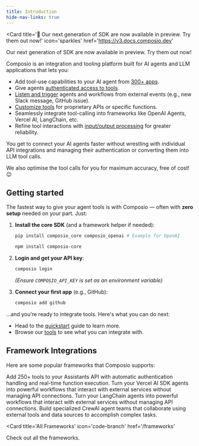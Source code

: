 ```yaml
---
title: Introduction
hide-nav-links: true
---
```


<Card 
    title='🎉 Our next generation of SDK are now available in preview. Try them out now!' 
    icon='sparkles' 
    href='https://v3.docs.composio.dev'
>
Our next generation of SDK are now available in preview. Try them out now!
</Card>

Composio is an integration and tooling platform built for AI agents and LLM applications that lets you:
- Add tool-use capabilities to your AI agent from [300+ apps](/tools/).
- Give agents [authenticated access to tools](/auth/introduction).
- [Listen and trigger](/triggers/using-triggers) agents and workflows from external events (e.g., new Slack message, GitHub issue).
- [Customize tools](/tool-calling/customizing-tools) for proprietary APIs or specific functions.
- Seamlessly integrate tool-calling into frameworks like OpenAI Agents, Vercel AI, LangChain, etc.
- Refine tool interactions with [input/output processing](/tool-calling/processing-tools) for greater reliability.

You get to connect your AI agents faster without wrestling with individual API integrations and managing their authentication or converting them into LLM tool calls.

We also optimise the tool calls for you for maximum accuracy, free of cost! 😉

## Getting started
The fastest way to give your agent tools is with Composio — often with **zero setup** needed on your part. Just:

1.  **Install the core SDK** (and a framework helper if needed):
    <CodeGroup>
    ```bash Python
    pip install composio_core composio_openai # Example for OpenAI
    ```

    ```bash TypeScript
    npm install composio-core
    ```
    </CodeGroup>
2.  **Login and get your API key**:
    ```bash
    composio login
    ```
    *(Ensure `COMPOSIO_API_KEY` is set as an environment variable)*
3.  **Connect your first app** (e.g., GitHub):
    ```bash
    composio add github
    ```

...and you're ready to integrate tools. Here's what you can do next:
- Head to the [quickstart](/getting-started/quickstart) guide to learn more.
- Browse our [tools](/tools) to see what you can integrate with.

## Framework Integrations
Here are some popular frameworks that Composio supports:

<CardGroup cols={2}>
  <Card
    title="OpenAI"
    icon="sparkles"
    href="/model-providers/openai"
  >
    Add 250+ tools to your Assistants API with automatic authentication handling and real-time function execution.
  </Card>
  <Card title="Vercel AI SDK" icon="code-branch" href="/frameworks/vercel">
    Turn your Vercel AI SDK agents into powerful workflows that interact with external services without managing API connections.
  </Card>
  <Card title="LangChain" icon="link-simple" href="/frameworks/langchain">
    Turn your LangChain agents into powerful workflows that interact with external services without managing API connections.
  </Card>
  <Card title="CrewAI" icon="users" href="/frameworks/crewai">
    Build specialized CrewAI agent teams that collaborate using external tools and data sources to accomplish complex tasks.
  </Card>
</CardGroup>


<Card 
    title='All Frameworks' 
    icon='code-branch' 
    href='/frameworks'
>
Check out all the frameworks.
</Card>